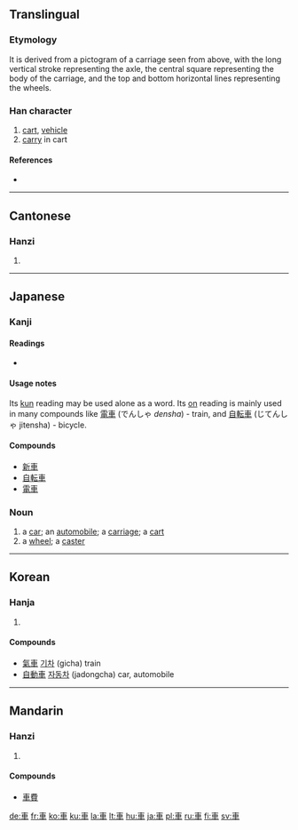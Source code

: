{{see|车}}
==Translingual==

===Etymology===
It is derived from a pictogram of a carriage seen from above, with the long vertical stroke representing the axle, the central square representing the body of the carriage, and the top and bottom horizontal lines representing the wheels.

===Han character===
{{Han char|rn=159|rad=車|as=00|sn=7|four=5000<sub>6</sub>|canj=十田十 (JWJ)}}

# [[cart]], [[vehicle]]
# [[carry]] in cart

====References====
* {{Han ref|kx=1239.010|dkj=38172|dj=1712.340|hdz=53511.010|uh=8ECA|ud=36554|bh=A8AE|bd=43182}}

----

==Cantonese==

===Hanzi===
{{yue-hanzi|jyut=|y=[[che1]], [[geui1]]}}

# {{defn|Cantonese}}

----

==Japanese==

===Kanji===
{{ja-kanji|grade=1|rs=車00}}

====Readings====
* {{ja-readings|on=[[しゃ]] (sha), [[きょ]] (kyo)|kun=[[くるま]] (kuruma)}}

====Usage notes====
Its [[kun#Japanese|kun]] reading may be used alone as a word.  Its [[on#Japanese|on]] reading is mainly used in many compounds like [[電車]] (でんしゃ ''densha'') - train, and [[自転車]] (じてんしゃ jitensha) - bicycle.

====Compounds====
*[[新車]]
*[[自転車]]
*[[電車]]

===Noun===
{{ja-noun|k|hira=くるま|rom=kuruma|count=台}}

# a [[car]]; an [[automobile]]; a [[carriage]]; a [[cart]]
# a [[wheel]]; a [[caster]]

----

==Korean==

===Hanja===
{{ko-hanja|hangeul=[[차]], [[거]]|eumhun=수레|rv=cha, geo|mr=ch'a, kŏ|y=cha, ke}}

# {{defn|Korean}}

====Compounds====
* [[氣車]] [[기차]] (gicha) train
* [[自動車]] [[자동차]] (jadongcha) car, automobile

----

==Mandarin==

===Hanzi===
{{cmn-hanzi|sim=车|pin=[[chē]] ([[che1]])|wg=[[ch'e|ch'e<sup>1</sup>]]|y=[[che]]}}

# {{defn|Mandarin}}

====Compounds====
* [[車費]]

[[de:車]]
[[fr:車]]
[[ko:車]]
[[ku:車]]
[[la:車]]
[[lt:車]]
[[hu:車]]
[[ja:車]]
[[pl:車]]
[[ru:車]]
[[fi:車]]
[[sv:車]]